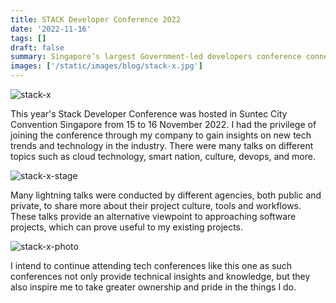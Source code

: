 ```yaml
---
title: STACK Developer Conference 2022
date: '2022-11-16'
tags: []
draft: false
summary: Singapore’s largest Government-led developers conference connecting Government, industry and the tech community
images: ['/static/images/blog/stack-x.jpg']
---
```


![stack-x](/static/images/blog/stack-x.jpg)

This year's Stack Developer Conference was hosted in Suntec City Convention Singapore from 15 to 16 November 2022.
I had the privilege of joining the conference through my company to gain insights on new tech trends and technology in the industry.
There were many talks on different topics such as cloud technology, smart nation, culture, devops, and more.

![stack-x-stage](/static/images/blog/stack-x-2022-stage.jpg)

Many lightning talks were conducted by different agencies, both public and private, to share more about their project culture, tools and workflows.
These talks provide an alternative viewpoint to approaching software projects, which can prove useful to my existing projects.

![stack-x-photo](/static/images/blog/stack-x-2022-photo.jpg)

I intend to continue attending tech conferences like this one as such conferences not only provide technical insights and knowledge,
but they also inspire me to take greater ownership and pride in the things I do.
